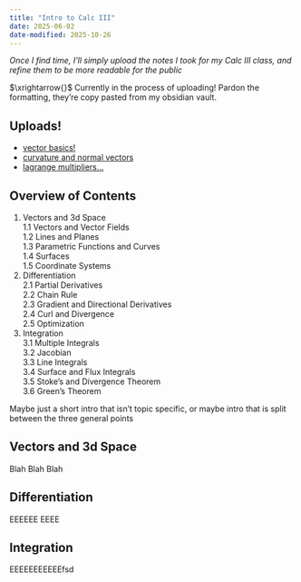 ```yaml
---
title: "Intro to Calc III"
date: 2025-06-02
date-modified: 2025-10-26
---
```


*Once I find time, I'll simply upload the notes I took for my Calc III class, and refine them to be more readable for the public*

$\xrightarrow{}$ Currently in the process of uploading! Pardon the formatting, they're copy pasted from my obsidian vault.

## Uploads!

- [vector basics!](vector_basics.qmd)
- [curvature and normal vectors](145_curvature_and_normal_vectors.qmd)
- [lagrange multipliers...](158_lagrange_multipliers.qmd)

## Overview of Contents
1. Vectors and 3d Space \
	1.1 Vectors and Vector Fields \
	1.2 Lines and Planes \
	1.3 Parametric Functions and Curves \
	1.4 Surfaces \
	1.5 Coordinate Systems \
2. Differentiation \
	2.1 Partial Derivatives \
	2.2 Chain Rule \
	2.3 Gradient and Directional Derivatives \
	2.4 Curl and Divergence \
	2.5 Optimization \
3. Integration \
	3.1 Multiple Integrals \
	3.2 Jacobian \
	3.3 Line Integrals \
	3.4 Surface and Flux Integrals \
	3.5 Stoke's and Divergence Theorem \
	3.6 Green's Theorem

Maybe just a short intro that isn't topic specific, or maybe intro that is split between the three general points

## Vectors and 3d Space

Blah Blah Blah

## Differentiation

EEEEEE EEEE

## Integration

EEEEEEEEEEEfsd